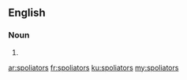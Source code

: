 ==English==

===Noun===
{{head|en|plural}}

# {{plural of|spoliator|lang=en}}

[[ar:spoliators]]
[[fr:spoliators]]
[[ku:spoliators]]
[[my:spoliators]]